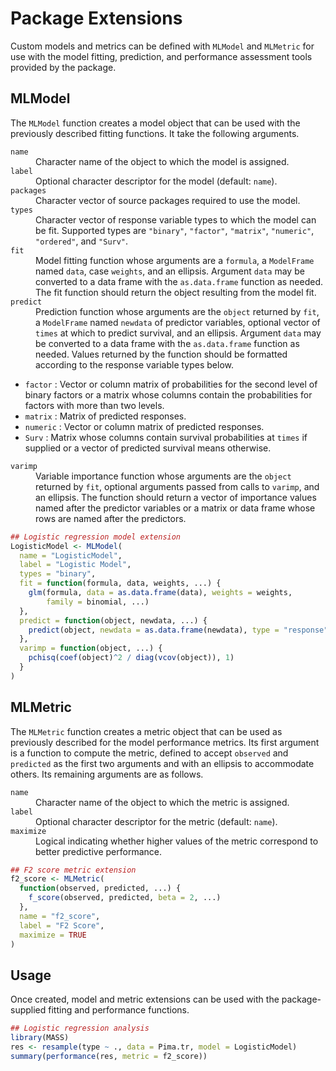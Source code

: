 # Package Extensions

Custom models and metrics can be defined with `MLModel` and `MLMetric` for use with the model fitting, prediction, and performance assessment tools provided by the package.


## MLModel

The `MLModel` function creates a model object that can be used with the previously described fitting functions.  It take the following arguments.

`name`
  : Character name of the object to which the model is assigned.
  
`label`
  : Optional character descriptor for the model (default: `name`).
  
`packages`
  : Character vector of source packages required to use the model.
  
`types`
  : Character vector of response variable types to which the model can be fit.  Supported types are `"binary"`, `"factor"`, `"matrix"`, `"numeric"`, `"ordered"`, and `"Surv"`.
  
`fit`
  : Model fitting function whose arguments are a `formula`, a `ModelFrame` named `data`, case `weights`, and an ellipsis.  Argument `data` may be converted to a data frame with the `as.data.frame` function as needed.  The fit function should return the object resulting from the model fit.
  
`predict`
  : Prediction function whose arguments are the `object` returned by `fit`, a `ModelFrame` named
`newdata` of predictor variables, optional vector of `times` at which to predict survival, and an ellipsis.  Argument `data` may be converted to a data frame with the `as.data.frame` function as needed.  Values returned by the function should be formatted according to the response variable types below.

* `factor` : Vector or column matrix of probabilities for the second level of binary factors or a matrix whose columns contain the probabilities for factors with more than two levels.
* `matrix` : Matrix of predicted responses.
* `numeric` : Vector or column matrix of predicted responses.
* `Surv` : Matrix whose columns contain survival probabilities at `times` if supplied or a vector of predicted survival means otherwise.
  
`varimp`
  : Variable importance function whose arguments are the `object` returned by `fit`, optional arguments passed from calls to `varimp`, and an ellipsis.  The function should return a vector of importance values named after the predictor variables or a matrix or data frame whose rows are named after the predictors.

```r
## Logistic regression model extension
LogisticModel <- MLModel(
  name = "LogisticModel",
  label = "Logistic Model",
  types = "binary",
  fit = function(formula, data, weights, ...) {
    glm(formula, data = as.data.frame(data), weights = weights,
        family = binomial, ...)
  },
  predict = function(object, newdata, ...) {
    predict(object, newdata = as.data.frame(newdata), type = "response")
  },
  varimp = function(object, ...) {
    pchisq(coef(object)^2 / diag(vcov(object)), 1)
  }
)
```


## MLMetric

The `MLMetric` function creates a metric object that can be used as previously described for the model performance metrics.  Its first argument is a function to compute the metric, defined to accept `observed` and `predicted` as the first two arguments and with an ellipsis to accommodate others.  Its remaining arguments are as follows.

`name`
  :  Character name of the object to which the metric is assigned.
  
`label`
  : Optional character descriptor for the metric (default: `name`).
  
`maximize`
  : Logical indicating whether higher values of the metric correspond to better predictive performance.

```r
## F2 score metric extension
f2_score <- MLMetric(
  function(observed, predicted, ...) {
    f_score(observed, predicted, beta = 2, ...)
  },
  name = "f2_score",
  label = "F2 Score",
  maximize = TRUE
)
```


## Usage

Once created, model and metric extensions can be used with the package-supplied fitting and performance functions.

```r
## Logistic regression analysis
library(MASS)
res <- resample(type ~ ., data = Pima.tr, model = LogisticModel)
summary(performance(res, metric = f2_score))
```
